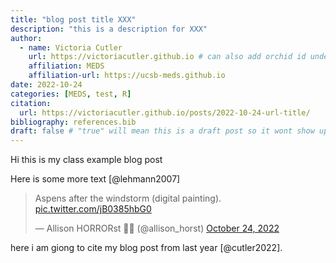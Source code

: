 ```yaml
---
title: "blog post title XXX"
description: "this is a description for XXX"
author:
  - name: Victoria Cutler
    url: https://victoriacutler.github.io # can also add orchid id under here
    affiliation: MEDS 
    affiliation-url: https://ucsb-meds.github.io
date: 2022-10-24
categories: [MEDS, test, R]
citation:
  url: https://victoriacutler.github.io/posts/2022-10-24-url-title/
bibliography: references.bib
draft: false # "true" will mean this is a draft post so it wont show up on my site
---
```


Hi this is my class example blog post

Here is some more text [@lehmann2007]

<blockquote class="twitter-tweet"><p lang="en" dir="ltr">Aspens after the windstorm (digital painting). <a href="https://t.co/jB0385hbG0">pic.twitter.com/jB0385hbG0</a></p>&mdash; Allison HORRORst 👻🎃 (@allison_horst) <a href="https://twitter.com/allison_horst/status/1584354776552116226?ref_src=twsrc%5Etfw">October 24, 2022</a></blockquote> <script async src="https://platform.twitter.com/widgets.js" charset="utf-8"></script>

here i am giong to cite my blog post from last year [@cutler2022].
